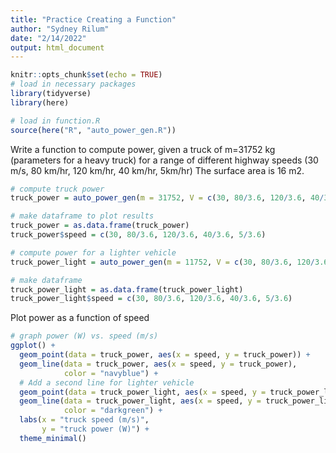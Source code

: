 ```yaml
---
title: "Practice Creating a Function"
author: "Sydney Rilum"
date: "2/14/2022"
output: html_document
---
```


```r
knitr::opts_chunk$set(echo = TRUE)
# load in necessary packages
library(tidyverse)
library(here)
```

```r
# load in function.R
source(here("R", "auto_power_gen.R"))
```

Write a function to compute power, given a truck of m=31752 kg (parameters for a heavy truck) for a range of different highway speeds (30 m/s, 80 km/hr, 120 km/hr, 40 km/hr, 5km/hr) The surface area is 16 m2.
```r
# compute truck power
truck_power = auto_power_gen(m = 31752, V = c(30, 80/3.6, 120/3.6, 40/3.6, 5/3.6), A = 16)

# make dataframe to plot results
truck_power = as.data.frame(truck_power)
truck_power$speed = c(30, 80/3.6, 120/3.6, 40/3.6, 5/3.6)
```

```r
# compute power for a lighter vehicle
truck_power_light = auto_power_gen(m = 11752, V = c(30, 80/3.6, 120/3.6, 40/3.6, 5/3.6), A = 16)

# make dataframe
truck_power_light = as.data.frame(truck_power_light)
truck_power_light$speed = c(30, 80/3.6, 120/3.6, 40/3.6, 5/3.6)
```

Plot power as a function of speed 
```r
# graph power (W) vs. speed (m/s)
ggplot() +
  geom_point(data = truck_power, aes(x = speed, y = truck_power)) +
  geom_line(data = truck_power, aes(x = speed, y = truck_power),
            color = "navyblue") +
  # Add a second line for lighter vehicle
  geom_point(data = truck_power_light, aes(x = speed, y = truck_power_light)) +
  geom_line(data = truck_power_light, aes(x = speed, y = truck_power_light),
            color = "darkgreen") +
  labs(x = "truck speed (m/s)",
       y = "truck power (W)") +
  theme_minimal()

```

